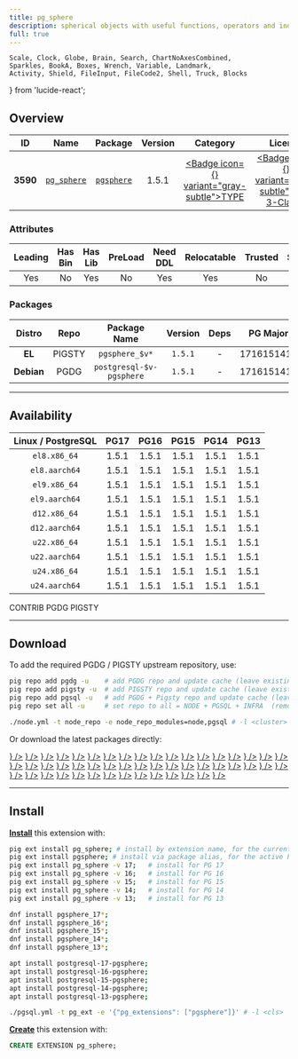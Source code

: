 ```yaml
---
title: pg_sphere
description: spherical objects with useful functions, operators and index support
full: true
---
```


    Scale, Clock, Globe, Brain, Search, ChartNoAxesCombined,
    Sparkles, BookA, Boxes, Wrench, Variable, Landmark,
    Activity, Shield, FileInput, FileCode2, Shell, Truck, Blocks
} from 'lucide-react';

## Overview

| <TooltipIconButton tooltip="Extension unique identifier" side="top">ID</TooltipIconButton> | <TooltipIconButton tooltip="Extension name" side="top">Name</TooltipIconButton> | <TooltipIconButton tooltip="Package name for installation" side="top">Package</TooltipIconButton> | <TooltipIconButton tooltip="Latest available extension version" side="top">Version</TooltipIconButton> | <TooltipIconButton tooltip="Extension category" side="top">Category</TooltipIconButton> | <TooltipIconButton tooltip="Open source license" side="top">License</TooltipIconButton> | <TooltipIconButton tooltip="Programming language" side="top">Lang</TooltipIconButton> |
|:--------:|:--------:|:----------:|:--------------:|:---------------------------------------:|:------------------------------------------------------:|:----:|
| **3590** | [`pg_sphere`](https://github.com/postgrespro/pgsphere) | [`pgsphere`](/ext/pg_sphere) | 1.5.1 | <a href="/ext/type" className="no-underline"><Badge icon={<Boxes />} variant="gray-subtle">TYPE</Badge></a> | <a href="/ext/list/license#bsd-3-clause" className="no-underline"><Badge icon={<Scale />} variant="blue-subtle">BSD 3-Clause</Badge></a> | <a href="/ext/list/lang#c"><Badge icon={<FileCode2 />} variant="blue-subtle">C</Badge></a> |

### Attributes

| <TooltipIconButton tooltip="The Primary Leading extension in the Package" side="top">Leading</TooltipIconButton> | <TooltipIconButton tooltip="Contains binary utils" side="top">Has Bin</TooltipIconButton> | <TooltipIconButton tooltip="Contains .so shared library files" side="top">Has Lib</TooltipIconButton> | <TooltipIconButton tooltip="Requires preloading via shared_preload_libraries" side="top">PreLoad</TooltipIconButton> | <TooltipIconButton tooltip="Requires CREATE EXTENSION DDL command" side="top">Need DDL</TooltipIconButton> | <TooltipIconButton tooltip="Can be installed in any schema" side="top">Relocatable</TooltipIconButton> | <TooltipIconButton tooltip="Can be created by non-superuser" side="top">Trusted</TooltipIconButton> | <TooltipIconButton tooltip="Schemas used by this extension" side="top">Schemas</TooltipIconButton> |
|:-------:|:-------:|:-------:|:-------:|:--------:|:-----------:|:-------:|:-------:|
| Yes | No | Yes | No | Yes | Yes | No | - |

### Packages

| <TooltipIconButton tooltip="Linux distribution family, EL or Debian" side="top">Distro</TooltipIconButton> | <TooltipIconButton tooltip="Package repository" side="top">Repo</TooltipIconButton> | <TooltipIconButton tooltip="The RPM/DEB Package Name Pattern (replace $v with real pg major)" side="top">Package Name</TooltipIconButton> | <TooltipIconButton tooltip="Latest package version" side="top">Version</TooltipIconButton> | <TooltipIconButton tooltip="RPM/DEB Package dependencies" side="top">Deps</TooltipIconButton> | <TooltipIconButton tooltip="Available in these PostgreSQL Major Versions" side="top">PG Major</TooltipIconButton> |
|:----------:|:--------:|:------------------------:|:-----------:|:------------:|:------------------:|
|   **EL**   | <Badge variant="amber-subtle"><span className="font-bold">PIGSTY</span></Badge> | `pgsphere_$v*` | `1.5.1` | - | <Badge variant="green-subtle">17</Badge><Badge variant="green-subtle">16</Badge><Badge variant="green-subtle">15</Badge><Badge variant="green-subtle">14</Badge><Badge variant="green-subtle">13</Badge> |
| **Debian** | <Badge variant="blue-subtle"><span className="font-bold">PGDG</span></Badge> | `postgresql-$v-pgsphere` | `1.5.1` | - | <Badge variant="green-subtle">17</Badge><Badge variant="green-subtle">16</Badge><Badge variant="green-subtle">15</Badge><Badge variant="green-subtle">14</Badge><Badge variant="green-subtle">13</Badge> |



------

## Availability

| <TooltipIconButton tooltip="Linux Distro Arch / PostgreSQL Major Version" side="top">Linux / PostgreSQL </TooltipIconButton> | **PG17** | **PG16** | **PG15** | **PG14** | **PG13** |
|:-----:|:-----:|:-----:|:-----:|:-----:|:-----:|
| `el8.x86_64` | <Badge variant="amber-subtle">1.5.1</Badge> | <Badge variant="amber-subtle">1.5.1</Badge> | <Badge variant="amber-subtle">1.5.1</Badge> | <Badge variant="amber-subtle">1.5.1</Badge> | <Badge variant="amber-subtle">1.5.1</Badge> |
| `el8.aarch64` | <Badge variant="amber-subtle">1.5.1</Badge> | <Badge variant="amber-subtle">1.5.1</Badge> | <Badge variant="amber-subtle">1.5.1</Badge> | <Badge variant="amber-subtle">1.5.1</Badge> | <Badge variant="amber-subtle">1.5.1</Badge> |
| `el9.x86_64` | <Badge variant="amber-subtle">1.5.1</Badge> | <Badge variant="amber-subtle">1.5.1</Badge> | <Badge variant="amber-subtle">1.5.1</Badge> | <Badge variant="amber-subtle">1.5.1</Badge> | <Badge variant="amber-subtle">1.5.1</Badge> |
| `el9.aarch64` | <Badge variant="amber-subtle">1.5.1</Badge> | <Badge variant="amber-subtle">1.5.1</Badge> | <Badge variant="amber-subtle">1.5.1</Badge> | <Badge variant="amber-subtle">1.5.1</Badge> | <Badge variant="amber-subtle">1.5.1</Badge> |
| `d12.x86_64` | <Badge variant="blue-subtle">1.5.1</Badge> | <Badge variant="blue-subtle">1.5.1</Badge> | <Badge variant="blue-subtle">1.5.1</Badge> | <Badge variant="blue-subtle">1.5.1</Badge> | <Badge variant="blue-subtle">1.5.1</Badge> |
| `d12.aarch64` | <Badge variant="blue-subtle">1.5.1</Badge> | <Badge variant="blue-subtle">1.5.1</Badge> | <Badge variant="blue-subtle">1.5.1</Badge> | <Badge variant="blue-subtle">1.5.1</Badge> | <Badge variant="blue-subtle">1.5.1</Badge> |
| `u22.x86_64` | <Badge variant="blue-subtle">1.5.1</Badge> | <Badge variant="blue-subtle">1.5.1</Badge> | <Badge variant="blue-subtle">1.5.1</Badge> | <Badge variant="blue-subtle">1.5.1</Badge> | <Badge variant="blue-subtle">1.5.1</Badge> |
| `u22.aarch64` | <Badge variant="blue-subtle">1.5.1</Badge> | <Badge variant="blue-subtle">1.5.1</Badge> | <Badge variant="blue-subtle">1.5.1</Badge> | <Badge variant="blue-subtle">1.5.1</Badge> | <Badge variant="blue-subtle">1.5.1</Badge> |
| `u24.x86_64` | <Badge variant="blue-subtle">1.5.1</Badge> | <Badge variant="blue-subtle">1.5.1</Badge> | <Badge variant="blue-subtle">1.5.1</Badge> | <Badge variant="blue-subtle">1.5.1</Badge> | <Badge variant="blue-subtle">1.5.1</Badge> |
| `u24.aarch64` | <Badge variant="blue-subtle">1.5.1</Badge> | <Badge variant="blue-subtle">1.5.1</Badge> | <Badge variant="blue-subtle">1.5.1</Badge> | <Badge variant="blue-subtle">1.5.1</Badge> | <Badge variant="blue-subtle">1.5.1</Badge> |

<Badge variant="green-subtle"><span className="font-black">CONTRIB</span></Badge> <Badge variant="blue-subtle"><span className="font-black">PGDG</span></Badge> <Badge variant="amber-subtle"><span className="font-black">PIGSTY</span></Badge>

------

## Download

To add the required PGDG / PIGSTY upstream repository, use:

```bash tab="pig"
pig repo add pgdg -u    # add PGDG repo and update cache (leave existing repos)
pig repo add pigsty -u  # add PIGSTY repo and update cache (leave existing repos)
pig repo add pgsql -u   # add PGDG + Pigsty repo and update cache (leave existing repos)
pig repo set all -u     # set repo to all = NODE + PGSQL + INFRA  (remove existing repos)
```
```bash tab="pigsty"
./node.yml -t node_repo -e node_repo_modules=node,pgsql # -l <cluster>
```

Or download the latest packages directly:

<Files>
    <Folder name="el8.x86_64">
        <a href="https://repo.pigsty.io/yum/pgsql/el8.x86_64/pgsphere_17-1.5.1-1PIGSTY.el8.x86_64.rpm"><File name="pgsphere_17-1.5.1-1PIGSTY.el8.x86_64.rpm" icon={<Package className="text-emerald-500" />} /></a>
        <a href="https://repo.pigsty.io/yum/pgsql/el8.x86_64/pgsphere_16-1.5.1-1PIGSTY.el8.x86_64.rpm"><File name="pgsphere_16-1.5.1-1PIGSTY.el8.x86_64.rpm" icon={<Package className="text-emerald-500" />} /></a>
        <a href="https://repo.pigsty.io/yum/pgsql/el8.x86_64/pgsphere_15-1.5.1-1PIGSTY.el8.x86_64.rpm"><File name="pgsphere_15-1.5.1-1PIGSTY.el8.x86_64.rpm" icon={<Package className="text-emerald-500" />} /></a>
        <a href="https://repo.pigsty.io/yum/pgsql/el8.x86_64/pgsphere_14-1.5.1-1PIGSTY.el8.x86_64.rpm"><File name="pgsphere_14-1.5.1-1PIGSTY.el8.x86_64.rpm" icon={<Package className="text-emerald-500" />} /></a>
        <a href="https://repo.pigsty.io/yum/pgsql/el8.x86_64/pgsphere_13-1.5.1-1PIGSTY.el8.x86_64.rpm"><File name="pgsphere_13-1.5.1-1PIGSTY.el8.x86_64.rpm" icon={<Package className="text-emerald-500" />} /></a>
    </Folder>
    <Folder name="el8.aarch64">
        <a href="https://repo.pigsty.io/yum/pgsql/el8.aarch64/pgsphere_17-1.5.1-1PIGSTY.el8.aarch64.rpm"><File name="pgsphere_17-1.5.1-1PIGSTY.el8.aarch64.rpm" icon={<Package className="text-orange-500" />} /></a>
        <a href="https://repo.pigsty.io/yum/pgsql/el8.aarch64/pgsphere_16-1.5.1-1PIGSTY.el8.aarch64.rpm"><File name="pgsphere_16-1.5.1-1PIGSTY.el8.aarch64.rpm" icon={<Package className="text-orange-500" />} /></a>
        <a href="https://repo.pigsty.io/yum/pgsql/el8.aarch64/pgsphere_15-1.5.1-1PIGSTY.el8.aarch64.rpm"><File name="pgsphere_15-1.5.1-1PIGSTY.el8.aarch64.rpm" icon={<Package className="text-orange-500" />} /></a>
        <a href="https://repo.pigsty.io/yum/pgsql/el8.aarch64/pgsphere_14-1.5.1-1PIGSTY.el8.aarch64.rpm"><File name="pgsphere_14-1.5.1-1PIGSTY.el8.aarch64.rpm" icon={<Package className="text-orange-500" />} /></a>
        <a href="https://repo.pigsty.io/yum/pgsql/el8.aarch64/pgsphere_13-1.5.1-1PIGSTY.el8.aarch64.rpm"><File name="pgsphere_13-1.5.1-1PIGSTY.el8.aarch64.rpm" icon={<Package className="text-orange-500" />} /></a>
    </Folder>
    <Folder name="el9.x86_64">
        <a href="https://repo.pigsty.io/yum/pgsql/el9.x86_64/pgsphere_17-1.5.1-1PIGSTY.el9.x86_64.rpm"><File name="pgsphere_17-1.5.1-1PIGSTY.el9.x86_64.rpm" icon={<Package className="text-emerald-500" />} /></a>
        <a href="https://repo.pigsty.io/yum/pgsql/el9.x86_64/pgsphere_16-1.5.1-1PIGSTY.el9.x86_64.rpm"><File name="pgsphere_16-1.5.1-1PIGSTY.el9.x86_64.rpm" icon={<Package className="text-emerald-500" />} /></a>
        <a href="https://repo.pigsty.io/yum/pgsql/el9.x86_64/pgsphere_15-1.5.1-1PIGSTY.el9.x86_64.rpm"><File name="pgsphere_15-1.5.1-1PIGSTY.el9.x86_64.rpm" icon={<Package className="text-emerald-500" />} /></a>
        <a href="https://repo.pigsty.io/yum/pgsql/el9.x86_64/pgsphere_14-1.5.1-1PIGSTY.el9.x86_64.rpm"><File name="pgsphere_14-1.5.1-1PIGSTY.el9.x86_64.rpm" icon={<Package className="text-emerald-500" />} /></a>
        <a href="https://repo.pigsty.io/yum/pgsql/el9.x86_64/pgsphere_13-1.5.1-1PIGSTY.el9.x86_64.rpm"><File name="pgsphere_13-1.5.1-1PIGSTY.el9.x86_64.rpm" icon={<Package className="text-emerald-500" />} /></a>
    </Folder>
    <Folder name="el9.aarch64">
        <a href="https://repo.pigsty.io/yum/pgsql/el9.aarch64/pgsphere_17-1.5.1-1PIGSTY.el9.aarch64.rpm"><File name="pgsphere_17-1.5.1-1PIGSTY.el9.aarch64.rpm" icon={<Package className="text-orange-500" />} /></a>
        <a href="https://repo.pigsty.io/yum/pgsql/el9.aarch64/pgsphere_16-1.5.1-1PIGSTY.el9.aarch64.rpm"><File name="pgsphere_16-1.5.1-1PIGSTY.el9.aarch64.rpm" icon={<Package className="text-orange-500" />} /></a>
        <a href="https://repo.pigsty.io/yum/pgsql/el9.aarch64/pgsphere_15-1.5.1-1PIGSTY.el9.aarch64.rpm"><File name="pgsphere_15-1.5.1-1PIGSTY.el9.aarch64.rpm" icon={<Package className="text-orange-500" />} /></a>
        <a href="https://repo.pigsty.io/yum/pgsql/el9.aarch64/pgsphere_14-1.5.1-1PIGSTY.el9.aarch64.rpm"><File name="pgsphere_14-1.5.1-1PIGSTY.el9.aarch64.rpm" icon={<Package className="text-orange-500" />} /></a>
        <a href="https://repo.pigsty.io/yum/pgsql/el9.aarch64/pgsphere_13-1.5.1-1PIGSTY.el9.aarch64.rpm"><File name="pgsphere_13-1.5.1-1PIGSTY.el9.aarch64.rpm" icon={<Package className="text-orange-500" />} /></a>
    </Folder>
    <Folder name="d12.x86_64">
        <a href="https://apt.postgresql.org/pub/repos/apt/pool/main/p/pgsphere/postgresql-17-pgsphere_1.5.1-2.pgdg120+1_arm64.deb"><File name="postgresql-17-pgsphere_1.5.1-2.pgdg120+1_arm64.deb" icon={<Box className="text-emerald-500" />} /></a>
        <a href="https://apt.postgresql.org/pub/repos/apt/pool/main/p/pgsphere/postgresql-16-pgsphere_1.5.1-2.pgdg120+1_arm64.deb"><File name="postgresql-16-pgsphere_1.5.1-2.pgdg120+1_arm64.deb" icon={<Box className="text-emerald-500" />} /></a>
        <a href="https://apt.postgresql.org/pub/repos/apt/pool/main/p/pgsphere/postgresql-15-pgsphere_1.5.1-2.pgdg120+1_arm64.deb"><File name="postgresql-15-pgsphere_1.5.1-2.pgdg120+1_arm64.deb" icon={<Box className="text-emerald-500" />} /></a>
        <a href="https://apt.postgresql.org/pub/repos/apt/pool/main/p/pgsphere/postgresql-14-pgsphere_1.5.1-2.pgdg120+1_arm64.deb"><File name="postgresql-14-pgsphere_1.5.1-2.pgdg120+1_arm64.deb" icon={<Box className="text-emerald-500" />} /></a>
        <a href="https://apt.postgresql.org/pub/repos/apt/pool/main/p/pgsphere/postgresql-13-pgsphere_1.5.1-2.pgdg120+1_arm64.deb"><File name="postgresql-13-pgsphere_1.5.1-2.pgdg120+1_arm64.deb" icon={<Box className="text-emerald-500" />} /></a>
    </Folder>
    <Folder name="d12.aarch64">
        <a href="https://apt.postgresql.org/pub/repos/apt/pool/main/p/pgsphere/postgresql-17-pgsphere_1.5.1-2.pgdg120+1_amd64.deb"><File name="postgresql-17-pgsphere_1.5.1-2.pgdg120+1_amd64.deb" icon={<Box className="text-orange-500" />} /></a>
        <a href="https://apt.postgresql.org/pub/repos/apt/pool/main/p/pgsphere/postgresql-16-pgsphere_1.5.1-2.pgdg120+1_amd64.deb"><File name="postgresql-16-pgsphere_1.5.1-2.pgdg120+1_amd64.deb" icon={<Box className="text-orange-500" />} /></a>
        <a href="https://apt.postgresql.org/pub/repos/apt/pool/main/p/pgsphere/postgresql-15-pgsphere_1.5.1-2.pgdg120+1_amd64.deb"><File name="postgresql-15-pgsphere_1.5.1-2.pgdg120+1_amd64.deb" icon={<Box className="text-orange-500" />} /></a>
        <a href="https://apt.postgresql.org/pub/repos/apt/pool/main/p/pgsphere/postgresql-14-pgsphere_1.5.1-2.pgdg120+1_amd64.deb"><File name="postgresql-14-pgsphere_1.5.1-2.pgdg120+1_amd64.deb" icon={<Box className="text-orange-500" />} /></a>
        <a href="https://apt.postgresql.org/pub/repos/apt/pool/main/p/pgsphere/postgresql-13-pgsphere_1.5.1-2.pgdg120+1_amd64.deb"><File name="postgresql-13-pgsphere_1.5.1-2.pgdg120+1_amd64.deb" icon={<Box className="text-orange-500" />} /></a>
    </Folder>
    <Folder name="u22.x86_64">
        <a href="https://apt.postgresql.org/pub/repos/apt/pool/main/p/pgsphere/postgresql-17-pgsphere_1.5.1-2.pgdg22.04+1_amd64.deb"><File name="postgresql-17-pgsphere_1.5.1-2.pgdg22.04+1_amd64.deb" icon={<Box className="text-emerald-500" />} /></a>
        <a href="https://apt.postgresql.org/pub/repos/apt/pool/main/p/pgsphere/postgresql-16-pgsphere_1.5.1-2.pgdg22.04+1_amd64.deb"><File name="postgresql-16-pgsphere_1.5.1-2.pgdg22.04+1_amd64.deb" icon={<Box className="text-emerald-500" />} /></a>
        <a href="https://apt.postgresql.org/pub/repos/apt/pool/main/p/pgsphere/postgresql-15-pgsphere_1.5.1-2.pgdg22.04+1_amd64.deb"><File name="postgresql-15-pgsphere_1.5.1-2.pgdg22.04+1_amd64.deb" icon={<Box className="text-emerald-500" />} /></a>
        <a href="https://apt.postgresql.org/pub/repos/apt/pool/main/p/pgsphere/postgresql-14-pgsphere_1.5.1-2.pgdg22.04+1_amd64.deb"><File name="postgresql-14-pgsphere_1.5.1-2.pgdg22.04+1_amd64.deb" icon={<Box className="text-emerald-500" />} /></a>
        <a href="https://apt.postgresql.org/pub/repos/apt/pool/main/p/pgsphere/postgresql-13-pgsphere_1.5.1-2.pgdg22.04+1_amd64.deb"><File name="postgresql-13-pgsphere_1.5.1-2.pgdg22.04+1_amd64.deb" icon={<Box className="text-emerald-500" />} /></a>
    </Folder>
    <Folder name="u22.aarch64">
        <a href="https://apt.postgresql.org/pub/repos/apt/pool/main/p/pgsphere/postgresql-17-pgsphere_1.5.1-2.pgdg22.04+1_arm64.deb"><File name="postgresql-17-pgsphere_1.5.1-2.pgdg22.04+1_arm64.deb" icon={<Box className="text-orange-500" />} /></a>
        <a href="https://apt.postgresql.org/pub/repos/apt/pool/main/p/pgsphere/postgresql-16-pgsphere_1.5.1-2.pgdg22.04+1_arm64.deb"><File name="postgresql-16-pgsphere_1.5.1-2.pgdg22.04+1_arm64.deb" icon={<Box className="text-orange-500" />} /></a>
        <a href="https://apt.postgresql.org/pub/repos/apt/pool/main/p/pgsphere/postgresql-15-pgsphere_1.5.1-2.pgdg22.04+1_arm64.deb"><File name="postgresql-15-pgsphere_1.5.1-2.pgdg22.04+1_arm64.deb" icon={<Box className="text-orange-500" />} /></a>
        <a href="https://apt.postgresql.org/pub/repos/apt/pool/main/p/pgsphere/postgresql-14-pgsphere_1.5.1-2.pgdg22.04+1_arm64.deb"><File name="postgresql-14-pgsphere_1.5.1-2.pgdg22.04+1_arm64.deb" icon={<Box className="text-orange-500" />} /></a>
        <a href="https://apt.postgresql.org/pub/repos/apt/pool/main/p/pgsphere/postgresql-13-pgsphere_1.5.1-2.pgdg22.04+1_arm64.deb"><File name="postgresql-13-pgsphere_1.5.1-2.pgdg22.04+1_arm64.deb" icon={<Box className="text-orange-500" />} /></a>
    </Folder>
    <Folder name="u24.x86_64">
        <a href="https://apt.postgresql.org/pub/repos/apt/pool/main/p/pgsphere/postgresql-17-pgsphere_1.5.1-2.pgdg24.04+1_amd64.deb"><File name="postgresql-17-pgsphere_1.5.1-2.pgdg24.04+1_amd64.deb" icon={<Box className="text-emerald-500" />} /></a>
        <a href="https://apt.postgresql.org/pub/repos/apt/pool/main/p/pgsphere/postgresql-16-pgsphere_1.5.1-2.pgdg24.04+1_amd64.deb"><File name="postgresql-16-pgsphere_1.5.1-2.pgdg24.04+1_amd64.deb" icon={<Box className="text-emerald-500" />} /></a>
        <a href="https://apt.postgresql.org/pub/repos/apt/pool/main/p/pgsphere/postgresql-15-pgsphere_1.5.1-2.pgdg24.04+1_amd64.deb"><File name="postgresql-15-pgsphere_1.5.1-2.pgdg24.04+1_amd64.deb" icon={<Box className="text-emerald-500" />} /></a>
        <a href="https://apt.postgresql.org/pub/repos/apt/pool/main/p/pgsphere/postgresql-14-pgsphere_1.5.1-2.pgdg24.04+1_amd64.deb"><File name="postgresql-14-pgsphere_1.5.1-2.pgdg24.04+1_amd64.deb" icon={<Box className="text-emerald-500" />} /></a>
        <a href="https://apt.postgresql.org/pub/repos/apt/pool/main/p/pgsphere/postgresql-13-pgsphere_1.5.1-2.pgdg24.04+1_amd64.deb"><File name="postgresql-13-pgsphere_1.5.1-2.pgdg24.04+1_amd64.deb" icon={<Box className="text-emerald-500" />} /></a>
    </Folder>
    <Folder name="u24.aarch64">
        <a href="https://apt.postgresql.org/pub/repos/apt/pool/main/p/pgsphere/postgresql-17-pgsphere_1.5.1-2.pgdg24.04+1_arm64.deb"><File name="postgresql-17-pgsphere_1.5.1-2.pgdg24.04+1_arm64.deb" icon={<Box className="text-orange-500" />} /></a>
        <a href="https://apt.postgresql.org/pub/repos/apt/pool/main/p/pgsphere/postgresql-16-pgsphere_1.5.1-2.pgdg24.04+1_arm64.deb"><File name="postgresql-16-pgsphere_1.5.1-2.pgdg24.04+1_arm64.deb" icon={<Box className="text-orange-500" />} /></a>
        <a href="https://apt.postgresql.org/pub/repos/apt/pool/main/p/pgsphere/postgresql-15-pgsphere_1.5.1-2.pgdg24.04+1_arm64.deb"><File name="postgresql-15-pgsphere_1.5.1-2.pgdg24.04+1_arm64.deb" icon={<Box className="text-orange-500" />} /></a>
        <a href="https://apt.postgresql.org/pub/repos/apt/pool/main/p/pgsphere/postgresql-14-pgsphere_1.5.1-2.pgdg24.04+1_arm64.deb"><File name="postgresql-14-pgsphere_1.5.1-2.pgdg24.04+1_arm64.deb" icon={<Box className="text-orange-500" />} /></a>
        <a href="https://apt.postgresql.org/pub/repos/apt/pool/main/p/pgsphere/postgresql-13-pgsphere_1.5.1-2.pgdg24.04+1_arm64.deb"><File name="postgresql-13-pgsphere_1.5.1-2.pgdg24.04+1_arm64.deb" icon={<Box className="text-orange-500" />} /></a>
    </Folder>
</Files>

------

## Install

[**Install**](/docs/pgsql/ext/install) this extension with:

```bash tab="pig"
pig ext install pg_sphere; # install by extension name, for the current active PG version
pig ext install pgsphere; # install via package alias, for the active PG version
pig ext install pg_sphere -v 17;   # install for PG 17
pig ext install pg_sphere -v 16;   # install for PG 16
pig ext install pg_sphere -v 15;   # install for PG 15
pig ext install pg_sphere -v 14;   # install for PG 14
pig ext install pg_sphere -v 13;   # install for PG 13
```
```bash tab="yum" 
dnf install pgsphere_17*;
dnf install pgsphere_16*;
dnf install pgsphere_15*;
dnf install pgsphere_14*;
dnf install pgsphere_13*;
```
```bash tab="apt" 
apt install postgresql-17-pgsphere;
apt install postgresql-16-pgsphere;
apt install postgresql-15-pgsphere;
apt install postgresql-14-pgsphere;
apt install postgresql-13-pgsphere;
```
```bash tab="ansible"
./pgsql.yml -t pg_ext -e '{"pg_extensions": ["pgsphere"]}' # -l <cls>
```

[**Create**](/docs/pgsql/ext/create) this extension with:

```sql
CREATE EXTENSION pg_sphere;
```


